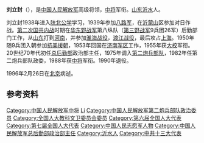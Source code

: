 {{Unreferenced|time=2012-05-18T02:27:32+00:00 }}
{{模板:中国人民解放军将领
| name = 刘立封
| image name = 
| width = 
| job = [[中国人民解放军|中国人民解放军]]第五任[[中国人民解放军第二炮兵部队|第二炮兵部队政委]]
| job2 = 
| period = 1982年11月 - 1990年4月
| birthname = 
| other_names = 
| foreign_names =
| english_names =
| Sex = 男
| date of birth = {{birth date|1918|5|6}}
| place of birth = {{ROC-1912}}[[山东|山东]][[沂水|沂水]]
| date of death =  {{death date and age|1996|2|26|1918|5|6}}
| place of death = {{PRC}}[[北京市|北京市]]
| nationality = {{PRC}}
| residence = 
| languages = 
| height = 
| weight = 
| party = {{CPC}}
| rank = [[中将|中将]]
| spouse = 
| relatives = 
| educate = 
*[[中国人民大学|原陕北公学]]
| past = 
| work =
| award = 
*[[朝鲜民主主义人民共和国|朝鲜民主主义人民共和国]]二级[[自由独立勋章|自由独立勋章]]（1953年）
*[[中华人民共和国|中华人民共和国]]三级[[独立自由勋章|独立自由勋章]]（1955年）
*[[中华人民共和国|中华人民共和国]]二级[[解放勋章|解放勋章]]（1955年）
| rankrecord= 
*1955年被授予[[大校|大校]]军衔
*1988年被授予[[中将|中将]]军衔
}}

'''刘立封'''（{{bd|1918年|5月6日|1996年|2月26日|catIdx=L刘}}），是[[中国人民解放军|中国人民解放军]]高级将领，[[中将|中将]]军衔。[[山东|山东]][[沂水|沂水]]人。

刘立封1938年进入[[陕北公学|陕北公学]]学习，1939年参加[[八路军|八路军]]，在[[沂蒙山|沂蒙山]]区参加对日作战。[[第二次国共内战|第二次国共内战]]时期在[[华东野战军|华东野战军]]第八纵队（[[第三野战军|第三野战军]]9兵团26军）后勤部门工作，从[[山东|山东]]打到[[河南|河南]]，并参加[[淮海战役|淮海战役]]，[[渡江战役|渡江战役]]，最后攻占[[上海|上海]]。1950年随9兵团入朝参加[[抗美援朝|抗美援朝]]，1953年回国在[[济南军区|济南军区]]工作，1955年获[[大校|大校]]军衔。20世纪70年代初任[[总后勤部|总后勤部]]政治部主任，1975年调入[[第二炮兵部队|第二炮兵部队]]，1982年任第二炮兵部队政委，1988年获[[中将|中将]]军衔。1990年退役。

1996年2月26日在[[北京|北京]]病逝。

==参考资料==
{{reflist}}

{{start box}}
{{s-mil}}
{{s-before|[[陈鹤桥|陈鹤桥]]}}
{{s-title|[[中国人民解放军|中国人民解放军]][[中国人民解放军第二炮兵部队|第二炮兵部队政治委员]]|1982年11月 - 1990年4月}}  
{{s-after|[[刘安元|刘安元]]}}
{{end box}}

{{中国人民解放军第二炮兵部队政治委员}}
{{DEFAULTSORT:liu lifeng}}
[[Category:中国人民解放军中将|Category:中国人民解放军中将]]
[[Category:刘姓|Li]]
[[Category:中国人民解放军第二炮兵部队政治委员|Category:中国人民解放军第二炮兵部队政治委员]]
[[Category:全国人大教科文卫委员会委员|Category:全国人大教科文卫委员会委员]]
[[Category:第六届全国人大代表|Category:第六届全国人大代表]]
[[Category:第七届全国人大代表|Category:第七届全国人大代表]]
[[Category:中国人民志愿军人物|Category:中国人民志愿军人物]]
[[Category:中国人民解放军总后勤部政治部主任|Category:中国人民解放军总后勤部政治部主任]]
[[Category:沂水人|Category:沂水人]]
[[Category:中共十三大代表|Category:中共十三大代表]]
